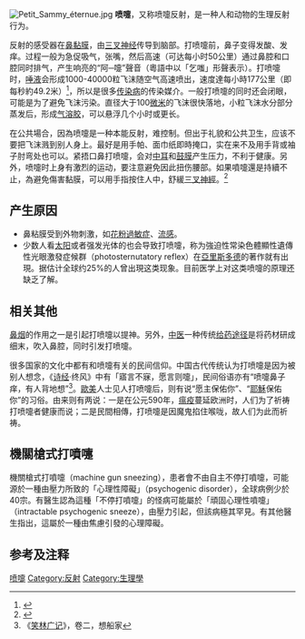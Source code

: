 {{otheruses|subject=生理行為|打噴嚏 (電影)}}
{{medical}}
[[File:Petit_Sammy_éternue.jpg|thumb]]
'''喷嚏'''，又称喷嚏反射，是一种人和动物的生理反射行为。

反射的感受器在[[鼻黏膜|鼻黏膜]]，由[[三叉神经|三叉神经]]传导到脑部。打喷嚏前，鼻子变得发酸、发痒。过程一般为急促吸气，张嘴，然后高速（可达每小时50公里）通过鼻腔和口腔同时排气，产生响亮的“阿─嚏”聲音（粵語中以「乞嗤」形聲表示）。打喷嚏时，[[唾液|唾液]]会形成1000-40000粒飞沫随空气高速喷出，速度達每小時177公里（即每秒約49.2米）<ref>{{Cite web |url=http://scitech.people.com.cn/GB/6969773.html |title=存档副本 |accessdate=2008-06-19 |archive-date=2020-03-16 |archive-url=https://web.archive.org/web/20200316084854/http://scitech.people.com.cn/GB/6969773.html |dead-url=no }}</ref>，所以是很多[[传染病|传染病]]的传染媒介。一般打喷嚏的同时还会闭眼，可能是为了避免飞沫污染。直径大于100[[微米|微米]]的飞沫很快落地，小粒飞沫水分部分蒸发后，形成[[气溶胶|气溶胶]]，可以悬浮几个小时或更长。

在公共場合，因為喷嚏是一种本能反射，难控制。但出于礼貌和公共卫生，应该不要把飞沫溅到别人身上。最好是用手帕、面巾纸即時掩口，实在来不及用手背或袖子肘弯处也可以。紧捂口鼻打喷嚏，会对[[中耳|中耳]]和[[鼓膜|鼓膜]]产生压力，不利于健康。另外，喷嚏时上身有激烈的运动，要注意避免因此扭伤腰部。如果噴嚏還是持續不止，為避免傷害黏膜，可以用手指按住人中，舒緩[[三叉神經|三叉神經]]。<ref>{{Cite web |url=http://tony168324.pixnet.net/blog/post/22746219 |title=噴嚏打不停!一秒鐘止住 |accessdate=2016-04-17 |archive-date=2021-01-14 |archive-url=https://web.archive.org/web/20210114004916/https://tony168324.pixnet.net/blog/post/22746219 |dead-url=no }}</ref>

== 产生原因 ==
* 鼻粘膜受到外物刺激，如[[花粉過敏症|花粉過敏症]]、[[流感|流感]]。
* 少数人看[[太阳|太阳]]或者强发光体的也会导致打喷嚏，称为強迫性常染色體顯性遺傳性光眼激發症候群（photosternutatory reflex）在[[亞里斯多德|亞里斯多德]]的著作就有出現。据估计全球约25%的人曾出現这类现象。目前医学上对这类喷嚏的原理还缺乏了解。

== 相关其他 ==
[[鼻烟|鼻烟]]的作用之一是引起打喷嚏以提神。另外，[[中医|中医]]一种传统[[给药途径|给药途径]]是将药材研成细末，吹入鼻腔，同时引发打喷嚏。

很多国家的文化中都有和喷嚏有关的民间信仰。中国古代传统认为打喷嚏是因为被别人想念，《[[诗经|诗经]]·终风》中有「寤言不寐，愿言则嚏」，民间俗语亦有“喷嚏鼻子痒，有人背地想”<ref>《[[笑林广记|笑林广记]]》，卷二，想船家</ref>。[[歐美|歐美]]人士见人打喷嚏后，则有说“愿主保佑你”、“[[耶穌|耶穌]]保佑你”的习俗。由来则有两说：一是在公元590年，[[瘟疫|瘟疫]]蔓延欧洲时，人们为了祈祷打喷嚏者健康而说；二是民間相傳，打喷嚏是因魔鬼掐住喉咙，故人们为此而祈祷。

== 機關槍式打噴嚏 ==
機關槍式打噴嚏（machine gun sneezing），患者會不由自主不停打噴嚏，可能源於一種由壓力所致的「心理性障礙」（psychogenic disorder），全球病例少於40宗。有醫生認為這種「不停打噴嚏」的怪病可能屬於「頑固心理性噴嚏」（intractable psychogenic sneeze），由壓力引起，但該病極其罕見。有其他醫生指出，這屬於一種由焦慮引發的心理障礙。

== 参考及注释 ==
{{reflist}}
{{鼻和鼻部疾病}}
[[Category:喷嚏|]]
[[Category:反射|Category:反射]]
[[Category:生理學|Category:生理學]]
